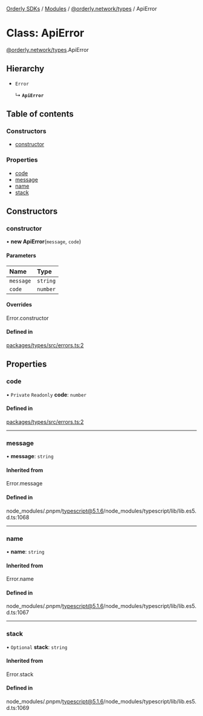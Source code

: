 [Orderly SDKs](/sdks/tech-doc/README) / [Modules](/sdks/tech-doc/modules) / [@orderly.network/types](/sdks/tech-doc/modules/orderly_network_types) / ApiError

# Class: ApiError

[@orderly.network/types](/sdks/tech-doc/modules/orderly_network_types).ApiError

## Hierarchy

- `Error`

  ↳ **`ApiError`**

## Table of contents

### Constructors

- [constructor](/sdks/tech-doc/classes/orderly_network_types.ApiError#constructor)

### Properties

- [code](/sdks/tech-doc/classes/orderly_network_types.ApiError#code)
- [message](/sdks/tech-doc/classes/orderly_network_types.ApiError#message)
- [name](/sdks/tech-doc/classes/orderly_network_types.ApiError#name)
- [stack](/sdks/tech-doc/classes/orderly_network_types.ApiError#stack)

## Constructors

### constructor

• **new ApiError**(`message`, `code`)

#### Parameters

| Name | Type |
| :------ | :------ |
| `message` | `string` |
| `code` | `number` |

#### Overrides

Error.constructor

#### Defined in

[packages/types/src/errors.ts:2](https://github.com/OrderlyNetwork/js-sdk/blob/d47dd11/packages/types/src/errors.ts#L2)

## Properties

### code

• `Private` `Readonly` **code**: `number`

#### Defined in

[packages/types/src/errors.ts:2](https://github.com/OrderlyNetwork/js-sdk/blob/d47dd11/packages/types/src/errors.ts#L2)

___

### message

• **message**: `string`

#### Inherited from

Error.message

#### Defined in

node_modules/.pnpm/typescript@5.1.6/node_modules/typescript/lib/lib.es5.d.ts:1068

___

### name

• **name**: `string`

#### Inherited from

Error.name

#### Defined in

node_modules/.pnpm/typescript@5.1.6/node_modules/typescript/lib/lib.es5.d.ts:1067

___

### stack

• `Optional` **stack**: `string`

#### Inherited from

Error.stack

#### Defined in

node_modules/.pnpm/typescript@5.1.6/node_modules/typescript/lib/lib.es5.d.ts:1069
